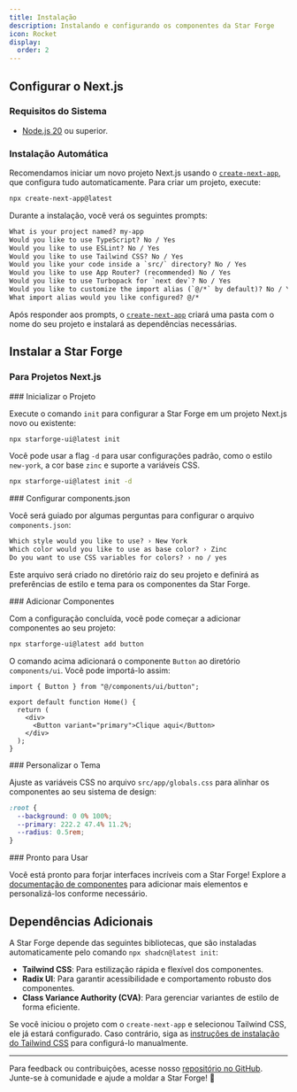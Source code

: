 ```yaml
---
title: Instalação
description: Instalando e configurando os componentes da Star Forge
icon: Rocket
display:
  order: 2
---
```



## Configurar o Next.js

### Requisitos do Sistema

- [Node.js 20](https://nodejs.org/) ou superior.

### Instalação Automática

Recomendamos iniciar um novo projeto Next.js usando o [`create-next-app`](/docs/app/api-reference/cli/create-next-app), que configura tudo automaticamente. Para criar um projeto, execute:

```bash filename="Terminal"
npx create-next-app@latest
```

Durante a instalação, você verá os seguintes prompts:

```txt filename="Terminal"
What is your project named? my-app
Would you like to use TypeScript? No / Yes
Would you like to use ESLint? No / Yes
Would you like to use Tailwind CSS? No / Yes
Would you like your code inside a `src/` directory? No / Yes
Would you like to use App Router? (recommended) No / Yes
Would you like to use Turbopack for `next dev`? No / Yes
Would you like to customize the import alias (`@/*` by default)? No / Yes
What import alias would you like configured? @/*
```

Após responder aos prompts, o [`create-next-app`](/docs/app/api-reference/cli/create-next-app) criará uma pasta com o nome do seu projeto e instalará as dependências necessárias.

## Instalar a Star Forge

### Para Projetos Next.js

<Steps>

<Step>
### Inicializar o Projeto

Execute o comando `init` para configurar a Star Forge em um projeto Next.js novo ou existente:

```bash
npx starforge-ui@latest init
```

<Callout className="mt-4">

Você pode usar a flag `-d` para usar configurações padrão, como o estilo `new-york`, a cor base `zinc` e suporte a variáveis CSS.

```bash
npx starforge-ui@latest init -d
```

</Callout>
</Step>

<Step>
### Configurar components.json

Você será guiado por algumas perguntas para configurar o arquivo `components.json`:

```txt showLineNumbers
Which style would you like to use? › New York
Which color would you like to use as base color? › Zinc
Do you want to use CSS variables for colors? › no / yes
```

Este arquivo será criado no diretório raiz do seu projeto e definirá as preferências de estilo e tema para os componentes da Star Forge.
</Step>

<Step>
### Adicionar Componentes

Com a configuração concluída, você pode começar a adicionar componentes ao seu projeto:

```bash
npx starforge-ui@latest add button
```

O comando acima adicionará o componente `Button` ao diretório `components/ui`. Você pode importá-lo assim:

```tsx title="index.tsx"
import { Button } from "@/components/ui/button";

export default function Home() {
  return (
    <div>
      <Button variant="primary">Clique aqui</Button>
    </div>
  );
}
```

</Step>

<Step>
### Personalizar o Tema

Ajuste as variáveis CSS no arquivo `src/app/globals.css` para alinhar os componentes ao seu sistema de design:

```css title="globals.css"
:root {
  --background: 0 0% 100%;
  --primary: 222.2 47.4% 11.2%;
  --radius: 0.5rem;
}
```

</Step>

<Step>
### Pronto para Usar

Você está pronto para forjar interfaces incríveis com a Star Forge! Explore a [documentação de componentes](#) para adicionar mais elementos e personalizá-los conforme necessário.
</Step>

</Steps>

## Dependências Adicionais

A Star Forge depende das seguintes bibliotecas, que são instaladas automaticamente pelo comando `npx shadcn@latest init`:

- **Tailwind CSS**: Para estilização rápida e flexível dos componentes.
- **Radix UI**: Para garantir acessibilidade e comportamento robusto dos componentes.
- **Class Variance Authority (CVA)**: Para gerenciar variantes de estilo de forma eficiente.

Se você iniciou o projeto com o `create-next-app` e selecionou Tailwind CSS, ele já estará configurado. Caso contrário, siga as [instruções de instalação do Tailwind CSS](https://tailwindcss.com/docs/installation) para configurá-lo manualmente.

---

Para feedback ou contribuições, acesse nosso [repositório no GitHub](https://github.com/seu-usuario/starforge-ui). Junte-se à comunidade e ajude a moldar a Star Forge! 🌟